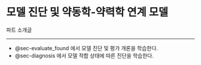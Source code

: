 # 모델 진단 및 약동학-약력학 연계 모델 {#sec-model_diagnosis .unnumbered}

파트 소개글

------------------------------------------------------------------------

- @sec-evaluate_found 에서 모델 진단 및 평가 개론을 학습한다.
- @sec-diagnosis 에서 모델 적합 상태에 따른 진단을 학습한다.

